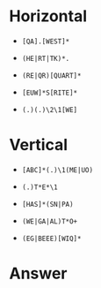 # Horizontal
  
  * `[QA].[WEST]*`
  
  * `(HE|RT|TK)*.`
  
  * `(RE|QR)[QUART]*`
  
  * `[EUW]*S[RITE]*`
  
  * `(.)(.)\2\1[WE]`
  
# Vertical

  * `[ABC]*(.)\1(ME|UO)`
  
  * `(.)T*E*\1`
  
  * `[HAS]*(SN|PA)`
  
  * `(WE|GA|AL)T*O+`
  
  * `(EG|BEEE)[WIQ]*`
  
# Answer

